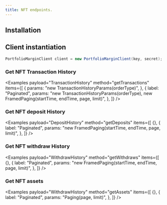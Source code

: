 ```yaml
---
title: NFT endpoints.
---
```



<RepoBadges artifact="nft" />

## Installation

<ArtifactInstall repo="nft" />

## Client instantiation

```java
PortfolioMarginClient client = new PortfolioMarginClient(key, secret);
```

### Get NFT Transaction History

<Examples
    payload="TransactionHistory"
    method="getTransactions"
    items={[
        {
            params: "new TransactionHistoryParams(orderType)",
        },
        {
            label: "Paginated",
            params: "new TransactionHistoryParams(orderType), new FramedPaging(startTime, endTime, page, limit)",
        },
    ]}
/>

### Get NFT deposit History

<Examples
    payload="DepositHistory"
    method="getDeposits"
    items={[
        {},
        {
            label: "Paginated",
            params: "new FramedPaging(startTime, endTime, page, limit)",
        },
    ]}
/>

### Get NFT withdraw History

<Examples
    payload="WithdrawHistory"
    method="getWithdraws"
    items={[
        {},
        {
            label: "Paginated",
            params: "new FramedPaging(startTime, endTime, page, limit)",
        },
    ]}
/>

### Get NFT assets

<Examples
    payload="WithdrawHistory"
    method="getAssets"
    items={[
        {},
        {
            label: "Paginated",
            params: "Paging(page, limit)",
        },
    ]}
/>

